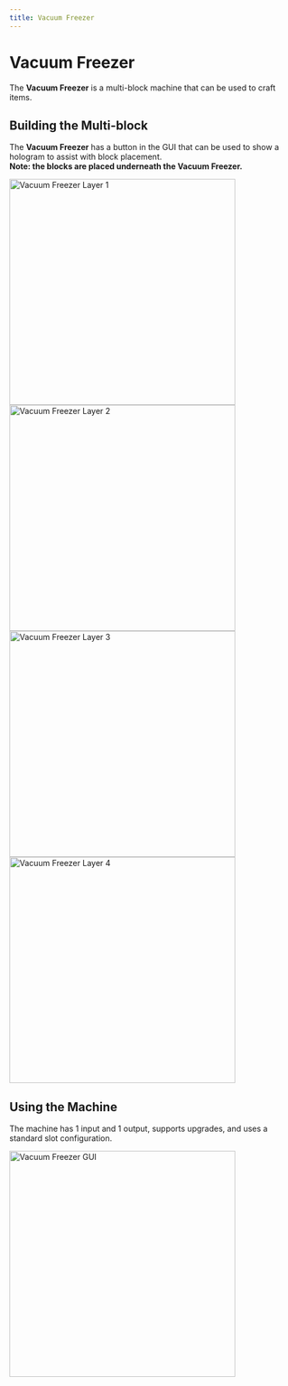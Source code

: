 ```yaml
---
title: Vacuum Freezer
---
```


<ItemImage file="vacuum_freezer" alt="Vacuum Freezer" size="200" />

# Vacuum Freezer

The **Vacuum Freezer** is a multi-block machine that can be used to craft items.

## Building the Multi-block

The **Vacuum Freezer** has a button in the GUI that can be used to show a hologram to assist with block placement.  
**Note: the blocks are placed underneath the Vacuum Freezer.**

<img src="/img/blocks/freezer1a.png" alt="Vacuum Freezer Layer 1" width="400"/>
<img src="/img/blocks/freezer2a.png" alt="Vacuum Freezer Layer 2" width="400"/>
<img src="/img/blocks/freezer4.png" alt="Vacuum Freezer Layer 3" width="400"/>
<img src="/img/blocks/freezer5.png" alt="Vacuum Freezer Layer 4" width="400"/>

## Using the Machine

The machine has 1 input and 1 output, supports upgrades, and uses a standard slot configuration.

<img src="/img/blocks/freezer3.png" alt="Vacuum Freezer GUI" width="400"/>

